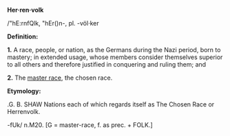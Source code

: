 '''Her·ren·volk''' 

/"hE:r<schwa>nfQlk, "hEr(<schwa>)n-, pl. -völ·ker

'''Definition:'''

'''1.''' A race, people, or nation, as the Germans during the Nazi period, born to mastery; in extended usage, whose members consider themselves superior to all others and therefore justified in conquering and ruling them; and

'''2.''' The [[master race]], the chosen race.

'''Etymology:'''

.G. B. SHAW Nations each of which regards itself as The Chosen Race or Herrenvolk.

-f<schwa>Uk/ n.M20. [G = master-race, f. as prec. + FOLK.]